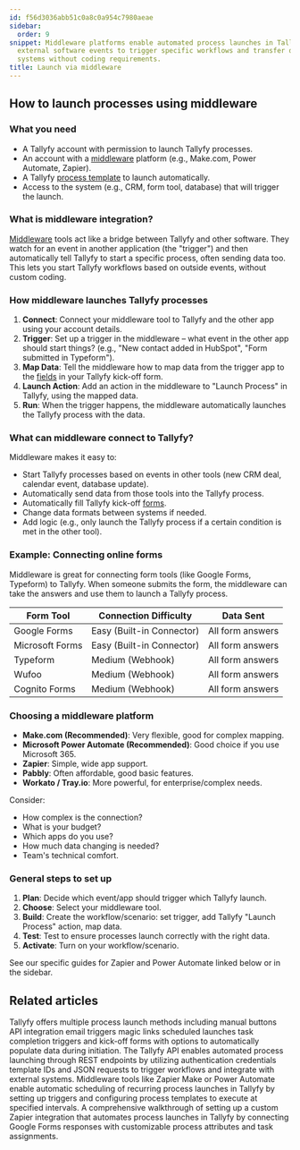 ```yaml
---
id: f56d3036abb51c0a8c0a954c7980aeae
sidebar:
  order: 9
snippet: Middleware platforms enable automated process launches in Tallyfy by connecting
  external software events to trigger specific workflows and transfer data between
  systems without coding requirements.
title: Launch via middleware
---
```


## How to launch processes using middleware

### What you need

*   A Tallyfy account with permission to launch Tallyfy processes.
*   An account with a [middleware](/products/pro/integrations/middleware/) platform (e.g., Make.com, Power Automate, Zapier).
*   A Tallyfy [process template](/products/pro/documenting/templates/) to launch automatically.
*   Access to the system (e.g., CRM, form tool, database) that will trigger the launch.

### What is middleware integration?

[Middleware](/products/pro/integrations/middleware/) tools act like a bridge between Tallyfy and other software. They watch for an event in another application (the "trigger") and then automatically tell Tallyfy to start a specific process, often sending data too. This lets you start Tallyfy workflows based on outside events, without custom coding.

### How middleware launches Tallyfy processes

1.  **Connect**: Connect your middleware tool to Tallyfy and the other app using your account details.
2.  **Trigger**: Set up a trigger in the middleware – what event in the other app should start things? (e.g., "New contact added in HubSpot", "Form submitted in Typeform").
3.  **Map Data**: Tell the middleware how to map data from the trigger app to the [fields](/products/pro/tracking-and-tasks/tasks/what-are-form-fields-in-tallyfy/) in your Tallyfy kick-off form.
4.  **Launch Action**: Add an action in the middleware to "Launch Process" in Tallyfy, using the mapped data.
5.  **Run**: When the trigger happens, the middleware automatically launches the Tallyfy process with the data.

### What can middleware connect to Tallyfy?

Middleware makes it easy to:

*   Start Tallyfy processes based on events in other tools (new CRM deal, calendar event, database update).
*   Automatically send data from those tools into the Tallyfy process.
*   Automatically fill Tallyfy kick-off [forms](/products/pro/tracking-and-tasks/tasks/what-are-form-fields-in-tallyfy/).
*   Change data formats between systems if needed.
*   Add logic (e.g., only launch the Tallyfy process if a certain condition is met in the other tool).

### Example: Connecting online forms

Middleware is great for connecting form tools (like Google Forms, Typeform) to Tallyfy. When someone submits the form, the middleware can take the answers and use them to launch a Tallyfy process.

| Form Tool         | Connection Difficulty | Data Sent         |
|-------------------|-----------------------|-------------------|
| Google Forms      | Easy (Built-in Connector)| All form answers  |
| Microsoft Forms   | Easy (Built-in Connector)| All form answers  |
| Typeform          | Medium (Webhook)      | All form answers  |
| Wufoo             | Medium (Webhook)      | All form answers  |
| Cognito Forms     | Medium (Webhook)      | All form answers  |

### Choosing a middleware platform

*   **Make.com (Recommended)**: Very flexible, good for complex mapping.
*   **Microsoft Power Automate (Recommended)**: Good choice if you use Microsoft 365.
*   **Zapier**: Simple, wide app support.
*   **Pabbly**: Often affordable, good basic features.
*   **Workato / Tray.io**: More powerful, for enterprise/complex needs.

Consider:
*   How complex is the connection?
*   What is your budget?
*   Which apps do you use?
*   How much data changing is needed?
*   Team's technical comfort.

### General steps to set up

1.  **Plan**: Decide which event/app should trigger which Tallyfy launch.
2.  **Choose**: Select your middleware tool.
3.  **Build**: Create the workflow/scenario: set trigger, add Tallyfy "Launch Process" action, map data.
4.  **Test**: Test to ensure processes launch correctly with the right data.
5.  **Activate**: Turn on your workflow/scenario.

See our specific guides for Zapier and Power Automate linked below or in the sidebar.


## Related articles
<CardGrid>
<LinkTitleCard header="<b>Launching > Triggers</b>" href="/products/pro/launching/triggers/" > Tallyfy offers multiple process launch methods including manual buttons API integration email triggers magic links scheduled launches task completion triggers and kick-off forms with options to automatically populate data during initiation. </LinkTitleCard>
<LinkTitleCard header="<b>Triggers > Launch via API</b>" href="/products/pro/launching/triggers/via-api/" > The Tallyfy API enables automated process launching through REST endpoints by utilizing authentication credentials template IDs and JSON requests to trigger workflows and integrate with external systems. </LinkTitleCard>
<LinkTitleCard header="<b>Launching > Automatically schedule a process</b>" href="/products/pro/launching/how-can-i-schedule-a-process-in-tallyfy-using-middleware/" > Middleware tools like Zapier Make or Power Automate enable automatic scheduling of recurring process launches in Tallyfy by setting up triggers and configuring process templates to execute at specified intervals. </LinkTitleCard>
<LinkTitleCard header="<b>Zapier > Action to 'Launch Process'</b>" href="/products/pro/integrations/middleware/zapier/how-to-customize-your-tallyfy-zap-for-launch-process/" > A comprehensive walkthrough of setting up a custom Zapier integration that automates process launches in Tallyfy by connecting Google Forms responses with customizable process attributes and task assignments. </LinkTitleCard>
</CardGrid>